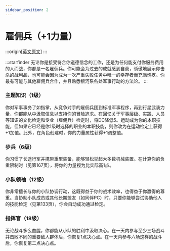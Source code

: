 ```yaml
---
sidebar_position: 2
---
```


# 雇佣兵（+1力量）

:::origin[[英文原文](https://www.aonsrd.com/Themes.aspx?ItemName=Mercenary)]
:::

:::starfinder
无论你是接受符合你道德信念的工作，还是为任何能支付你服务费用的人而战，你都是一名雇佣兵。你可能会为过去的成就感到自豪，骄傲地展示你击杀的战利品，也可能会因为成为一次严重失败任务中唯一的幸存者而充满愧疚。你最有可能与其他雇佣兵合作，并且熟悉银河系各处军事行动的方法论。
:::

### 主题知识（1级）

你对军事事务了如指掌，从竞争对手的雇佣兵团到标准军事程序，再到行星武装力量，你都能从中汲取信息以支持你的冒险追求。在回忆关于军事层级、实践、人员等知识的文化检定和专业（雇佣兵）检定时，将DC降低5。运动成为你的本职技能，但如果它已经是你1级时选择的职业的本职技能，则你改为在运动检定上获得+1加值。此外，在角色创建时，你的力量属性获得+1调整值。

### 步兵（6级）

你习惯了长途行军并携带重型装备，能够轻松举起大多数机械装置。在计算你的负重限制时（见第167页），将你的力量视为比实际高1点。

### 小队领袖（12级）

你非常擅长与你的小队协调行动，这既得益于你的战术效率，也得益于你赢得的尊重。当协助小队成员或其他长期盟友（如同伴PC）时，只要你能够尝试协助他人的技能检定（见第133页），你会自动成功通过检定。

### 指挥官（18级）

无论战斗多么血腥，你都能从小队的胜利中汲取决心。在一天内参与至少三场战斗并击败不同的重要敌人群体后，你恢复1点决心点。在一天内参与六场这样的战斗后，你恢复第二点决心点。